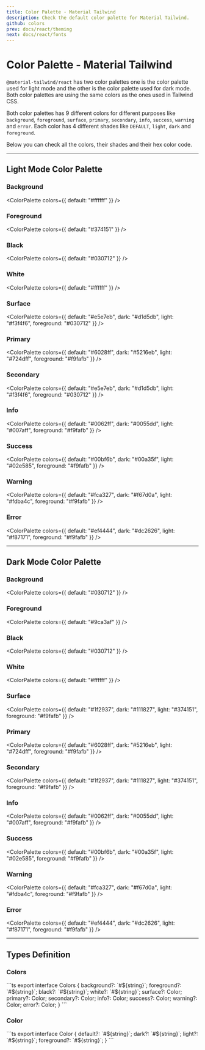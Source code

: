 ```yaml
---
title: Color Palette - Material Tailwind
description: Check the default color palette for Material Tailwind.
github: colors
prev: docs/react/theming
next: docs/react/fonts
---
```


# Color Palette - Material Tailwind

`@material-tailwind/react` has two color palettes one is the color palette used for light mode and the other is the color palette used for dark mode. Both color palettes are using the same colors as the ones used in Tailwind CSS.

Both color palettes has 9 different colors for different purposes like `background`, `foreground`, `surface`, `primary`, `secondary`, `info`, `success`, `warning` and `error`. Each color has 4 different shades like `DEFAULT`, `light`, `dark` and `foreground`.

Below you can check all the colors, their shades and their hex color code.

---

## Light Mode Color Palette

### Background

<ColorPalette colors={{ default: "#ffffff" }} />

### Foreground

<ColorPalette colors={{ default: "#374151" }} />

### Black

<ColorPalette colors={{ default: "#030712" }} />

### White

<ColorPalette colors={{ default: "#ffffff" }} />

### Surface

<ColorPalette 
  colors={{
    default: "#e5e7eb",
    dark: "#d1d5db",
    light: "#f3f4f6",
    foreground: "#030712"
  }}
/>

### Primary

<ColorPalette 
  colors={{
    default: "#6028ff",
    dark: "#5216eb",
    light: "#724dff",
    foreground: "#f9fafb"
  }}
/>

### Secondary

<ColorPalette 
  colors={{
    default: "#e5e7eb",
    dark: "#d1d5db",
    light: "#f3f4f6",
    foreground: "#030712"
  }}
/>

### Info

<ColorPalette 
  colors={{
    default: "#0062ff",
    dark: "#0055dd",
    light: "#007aff",
    foreground: "#f9fafb"
  }}
/>

### Success

<ColorPalette 
  colors={{
    default: "#00bf6b",
    dark: "#00a35f",
    light: "#02e585",
    foreground: "#f9fafb"
  }}
/>

### Warning

<ColorPalette 
  colors={{
    default: "#fca327",
    dark: "#f67d0a",
    light: "#fdba4c",
    foreground: "#f9fafb"
  }}
/>

### Error

<ColorPalette 
  colors={{
    default: "#ef4444",
    dark: "#dc2626",
    light: "#f87171",
    foreground: "#f9fafb"
  }}
/>

---

## Dark Mode Color Palette

### Background

<ColorPalette colors={{ default: "#030712" }} />

### Foreground

<ColorPalette colors={{ default: "#9ca3af" }} />

### Black

<ColorPalette colors={{ default: "#030712" }} />

### White

<ColorPalette colors={{ default: "#ffffff" }} />

### Surface

<ColorPalette 
  colors={{
    default: "#1f2937",
    dark: "#111827",
    light: "#374151",
    foreground: "#f9fafb"
  }}
/>

### Primary

<ColorPalette 
  colors={{
    default: "#6028ff",
    dark: "#5216eb",
    light: "#724dff",
    foreground: "#f9fafb"
  }}
/>

### Secondary

<ColorPalette 
  colors={{
    default: "#1f2937",
    dark: "#111827",
    light: "#374151",
    foreground: "#f9fafb"
  }}
/>

### Info

<ColorPalette 
  colors={{
    default: "#0062ff",
    dark: "#0055dd",
    light: "#007aff",
    foreground: "#f9fafb"
  }}
/>

### Success

<ColorPalette 
  colors={{
    default: "#00bf6b",
    dark: "#00a35f",
    light: "#02e585",
    foreground: "#f9fafb"
  }}
/>

### Warning

<ColorPalette 
  colors={{
    default: "#fca327",
    dark: "#f67d0a",
    light: "#fdba4c",
    foreground: "#f9fafb"
  }}
/>

### Error

<ColorPalette 
  colors={{
    default: "#ef4444",
    dark: "#dc2626",
    light: "#f87171",
    foreground: "#f9fafb"
  }}
/>

---

## Types Definition

### Colors 

<CodePreview>
```ts
export interface Colors {
  background?: `#${string}`;
  foreground?: `#${string}`;
  black?: `#${string}`;
  white?: `#${string}`;
  surface?: Color;
  primary?: Color;
  secondary?: Color;
  info?: Color;
  success?: Color;
  warning?: Color;
  error?: Color;
}
```
</CodePreview>

### Color 

<CodePreview>
```ts
export interface Color {
  default?: `#${string}`;
  dark?: `#${string}`;
  light?: `#${string}`;
  foreground?: `#${string}`;
}
```
</CodePreview>